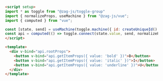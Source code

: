 ```md
<script setup>
import * as toggle from "@zag-js/toggle-group"
import { normalizeProps, useMachine } from "@zag-js/vue";
import { computed } from "vue";

const [state, send] = useMachine(toggle.machine({ id: createUniqueId() }))
const api = computed(() => toggle.connect(state.value, send, normalizeProps))
</script>

<template>
  <div v-bind="api.rootProps">
    <button v-bind="api.getItemProps({ value: 'bold' })">B</button>
    <button v-bind="api.getItemProps({ value: 'italic' })">I</button>
    <button v-bind="api.getItemProps({ value: 'underline' })">U</button>
  </div>
</template>
```
